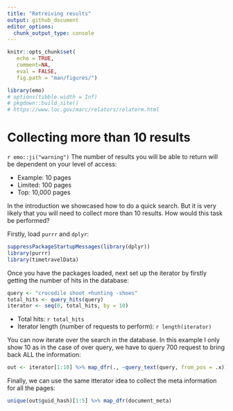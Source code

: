 ```yaml
---
title: "Retreiving results"
output: github_document
editor_options: 
  chunk_output_type: console
---
```


```r
knitr::opts_chunk$set(
   echo = TRUE, 
   comment=NA,
   eval = FALSE, 
   fig.path = "man/figures/")

library(emo)
# options(tibble.width = Inf)
# pkgdown::build_site()
# https://www.loc.gov/marc/relators/relaterm.html
```

# Collecting more than 10 results

`r emo::ji("warning")` The number of results you will be able to return will be dependent on your level of access:

* Example: 10 pages
* Limited: 100 pages
* Top: 10,000 pages

In the introduction we showcased how to do a quick search. But it is very likely that you will need to collect more than 10 results. How would this task be performed?

Firstly, load `purrr` and `dplyr`:

```r
suppressPackageStartupMessages(library(dplyr))
library(purrr)
library(timetravelData)
```

Once you have the packages loaded, next set up the iterator by firstly getting the number of hits in the database: 

```r
query <- "crocodile shoot +hunting -shoes"
total_hits <- query_hits(query)
iterator <- seq(0, total_hits, by = 10)
```

* Total hits: `r total_hits`
* Iterator length (number of requests to perform): `r length(iterator)`

You can now iterate over the search in the database. In this example I only show 10 as in the case of over query, we have to query 700 request to bring back ALL the information:

```r
out <- iterator[1:10] %>% map_dfr(., ~query_text(query, from_pos = .x))
```

Finally, we can use the same itterator idea to collect the meta information for all the pages:

```r
unique(out$guid_hash)[1:5] %>% map_dfr(document_meta)
```










